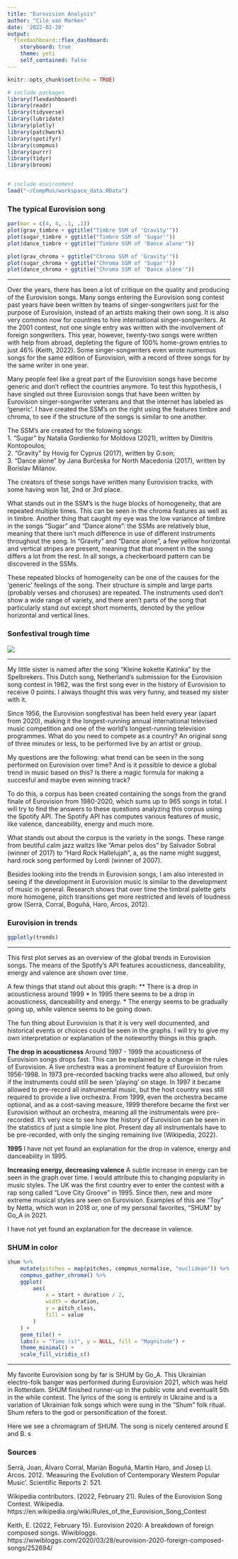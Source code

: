 ```yaml
---
title: "Eurovision Analysis"
author: "Cile van Marken"
date: '2022-02-20'
output: 
  flexdashboard::flex_dashboard:
    storyboard: true
    theme: yeti
    self_contained: false
---
```


```r
knitr::opts_chunk$set(echo = TRUE)

# include packages
library(flexdashboard)
library(readr)
library(tidyverse)
library(lubridate)
library(plotly)
library(patchwork)
library(spotifyr)
library(compmus)
library(purrr)
library(tidyr)
library(broom)


# include environment
load("~/CompMus/workspace_data.RData")
```

### The typical Eurovision song {data-commentary-width=600}


```r
par(mar = c(4, 4, .1, .1))
plot(grav_timbre + ggtitle("Timbre SSM of 'Gravity'"))
plot(sugar_timbre + ggtitle("Timbre SSM of 'Sugar'"))
plot(dance_timbre + ggtitle("Timbre SSM of 'Dance alone'"))

plot(grav_chroma + ggtitle("Chroma SSM of 'Gravity'"))
plot(sugar_chroma + ggtitle("Chroma SSM of 'Sugar'"))
plot(dance_chroma + ggtitle("Chroma SSM of 'Dance alone'"))
```

***

Over the years, there has been a lot of critique on the quality and producing of the Eurovision songs. Many songs entering the Eurovision song contest past years have been written by teams of singer-songwriters just for the purpose of Eurovision, instead of an artists making their own song. It is also very common now for countries to hire international singer-songwriters. At the 2001 contest, not one single entry was written with the involvement of foreign songwriters. This year, however, twenty-two songs were written with help from abroad, depleting the figure of 100% home-grown entries to just 46% (Keith, 2022). Some singer-songwriters even wrote numerous songs for the same edition of Eurovision, with a record of three songs for by the same writer in one year.

Many people feel like a great part of the Eurovision songs have become generic and don't reflect the countries anymore. To test this hypothesis, I have singled out three Eurovision songs that have been written by Eurovision singer-songwriter veterans and that the internet has labeled as 'generic'. I have created the SSM's on the right using the features timbre and chroma, to see if the structure of the songs is similar to one another. 

The SSM's are created for the folowing songs:  
1. "Sugar" by Natalia Gordienko for Moldova (2021), written by Dimitris Kontopoulos;  
2. "Gravity" by Hovig for Cyprus (2017), written by G:son;  
3. "Dance alone" by Jana Burčeska for North Macedonia (2017), written by Borislav Milanov.  

The creators of these songs have written many Eurovision tracks, with some having won 1st, 2nd or 3rd place.

What stands out in the SSM's is the huge blocks of homogeneity, that are repeated multiple times. This can be seen in the chroma features as well as in timbre. Another thing that caught my eye was the low variance of timbre in the songs "Sugar" and "Dance alone": the SSMs are relatively blue, meaning that there isn't much difference in use of different instruments throughout the song. In "Gravity" and "Dance alone", a few yellow horizontal and vertical stripes are present, meaning that that moment in the song differs a lot from the rest. In all songs, a checkerboard pattern can be discovered in the SSMs.

These repeated blocks of homogeneity can be one of the causes for the 'generic' feelings of the song. Their structure is simple and large parts (probably verses and choruses) are repeated. The instruments used don't show a wide range of variety, and there aren't parts of the song that particularly stand out except short moments, denoted by the yellow horizontal and vertical lines. 


### Sonfestival trough time {data-commentary-width=600}

![](https://youtu.be/DPzoydLh5YY)

***

My little sister is named after the song "Kleine kokette Katinka" by the Spelbrekers. This Dutch song, Netherland's submission for the Eurovision song contest in 1962, was the first song ever in the history of Eurovision to receive 0 points. I always thought this was very funny, and teased my sister with it. 

Since 1956, the Eurovision songfestival has been held every year (apart from 2020), making it the longest-running annual international televised music competition and one of the world's longest-running television programmes. What do you need to compete as a country? An original song of three minutes or less, to be performed live by an artist or group. 

My questions are the following: what trend can be seen in the song performed on Eurovision over time? And is it possible to device a global trend in music based on this? Is there a magic formula for making a succesful and maybe even winning track? 

To do this, a corpus has been created containing the songs from the grand finale of Eurovision from 1980-2020, which sums up to 965 songs in total. I will try to find the answers to these questions analyzing this corpus using the Spotify API. The Spotify API has computes various features of music, like valence, danceability, energy and much more. 

What stands out about the corpus is the variety in the songs. These range from beutiful calm jazz waltzs like "Amar pelos dos" by Salvador Sobral (winner of 2017) to "Hard Rock Hallelujah", a, as the name might suggest, hard rock song performed by Lordi (winner of 2007). 

Besides looking into the trends in Eurovision songs, I am also interested in seeing if the development in Eurovision music is similar to the development of music in general. Research shows that over time the timbral palette gets more homogene, pitch transitions get more restricted and levels of loudness grow (Serrà, Corral, Boguñá, Haro, Arcos, 2012).



### Eurovision in trends {data-commentary-width=600}
 
```r

ggplotly(trends)
```
***

This first plot serves as an overview of the global trends in Eurovision songs. The means of the Spotify's API features acousticness, danceability, energy and valence are shown over time. 

A few things that stand out about this graph:
***
* There is a drop in acousticness around 1999
* In 1995 there seems to be a drop in acousticness, danceability and energy.
* The energy seems to be gradually going up, while valence seems to be going down.

The fun thing about Eurovision is that it is very well documented, and historical events or choices could be seen in the graphs. I will try to give my own interpretation or explanation of the noteworthy things in this graph.

**The drop in acousticness**
Around 1997 - 1999 the acousticness of Eurovision songs drops fast. This can be explained by a change in the rules of Eurovision. A live orchestra was a prominent feature of Eurovision from 1956-1998. In 1973 pre-recorded backing tracks were also allowed, but only if the instruments could still be seen 'playing' on stage. In 1997 it became allowed to pre-record all instrumental music, but the host country was still required to provide a live orchestra. From 1999, even the orchestra became optional, and as a cost-saving measure, 1999 therefore became the first ver Eurovision without an orchestra, meaning all the instrumentals were pre-recorded. It's very nice to see how the history of Eurovision can be seen in the statistics of just a simple line plot. Present day all instrumentals have to be pre-recorded, with only the singing remaining live (Wikipedia, 2022). 

**1995**
I have not yet found an explanation for the drop in valence, energy and danceability in 1995.

**Increasing energy, decreasing valence**
A subtle increase in energy can be seen in the graph over time. I would attribute this to changing popularity in music styles. The UK was the first country ever to enter the contest with a rap song called "Love City Groove" in 1995. Since then, new and more extreme musical styles are seen on Eurovision. Examples of this are "Toy" by Netta, which won in 2018 or, one of my personal favorites, "SHUM" by Go_A in 2021. 

I have not yet found an explanation for the decrease in valence.



### SHUM in color {data-commentary-width=600}

```r

shum %>%
    mutate(pitches = map(pitches, compmus_normalise, "euclidean")) %>%
    compmus_gather_chroma() %>% 
    ggplot(
        aes(
            x = start + duration / 2,
            width = duration,
            y = pitch_class,
            fill = value
        )
    ) +
    geom_tile() +
    labs(x = "Time (s)", y = NULL, fill = "Magnitude") +
    theme_minimal() +
    scale_fill_viridis_c()

```

***

My favorite Eurovision song by far is SHUM by Go_A. This Ukrainian electro-folk banger was performed during Eurovision 2021, which was held in Rotterdam. SHUM finished runner-up in the public vote and eventuallt 5th in the while contest.  The lyrics of the song is entirely in Ukraine and is a variation of Ukrainian folk songs which were sung in the "Shum" folk ritual.  Shum refers to the god or personification of the forest.

Here we see a chromagram of SHUM. The song is nicely centered around E and B. s



### Sources
Serrà, Joan, Álvaro Corral, Marián Boguñá, Martín Haro, and Josep Ll. Arcos. 2012. ‘Measuring the Evolution of Contemporary Western Popular Music’. Scientific Reports 2: 521.

Wikipedia contributors. (2022, February 21). Rules of the Eurovision Song Contest. Wikipedia. https://en.wikipedia.org/wiki/Rules_of_the_Eurovision_Song_Contest

Keith, E. (2022, February 15). Eurovision 2020: A breakdown of foreign composed songs. Wiwibloggs. https://wiwibloggs.com/2020/03/28/eurovision-2020-foreign-composed-songs/252694/
